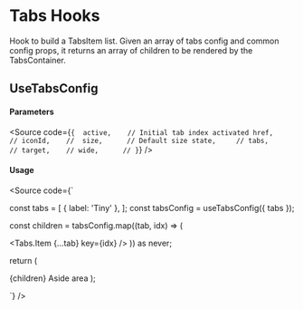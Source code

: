 

<Meta of={Stories} />

# Tabs Hooks

Hook to build a TabsItem list.
Given an array of tabs config and common config props,
it returns an array of children to be rendered by the TabsContainer.

## UseTabsConfig

<Canvas of={Stories.Base} />

#### Parameters

<Source
  code={`
{ 
  active,    // Initial tab index activated
  href,      //
  iconId,    // 
  size,      // Default size
  state,     //
  tabs,      //
  target,    //
  wide,      //
}
`}
/>

#### Usage

<Source
code={`

const tabs = [
{ label: 'Tiny' },
];
const tabsConfig = useTabsConfig({ tabs });

const children = tabsConfig.map((tab, idx) => (

<Tabs.Item {...tab} key={idx} />
)) as never;

return (

<Tabs>
  {children}
  <Tabs.Aside>Aside area</Tabs.Aside>
</Tabs>
);

`}
/>
